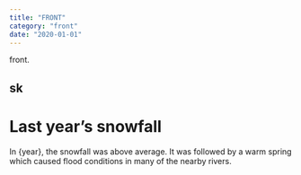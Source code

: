 ```yaml
---
title: "FRONT"
category: "front"
date: "2020-01-01"
---
```


front.

## sk


# Last year’s snowfall

In {year}, the snowfall was above average.
It was followed by a warm spring which caused
flood conditions in many of the nearby rivers.
